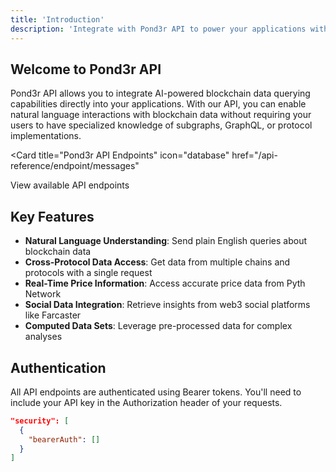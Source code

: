 ```yaml
---
title: 'Introduction'
description: 'Integrate with Pond3r API to power your applications with blockchain data'
---
```


## Welcome to Pond3r API

Pond3r API allows you to integrate AI-powered blockchain data querying capabilities directly into your applications. With our API, you can enable natural language interactions with blockchain data without requiring your users to have specialized knowledge of subgraphs, GraphQL, or protocol implementations.

<Card
  title="Pond3r API Endpoints"
  icon="database"
  href="/api-reference/endpoint/messages"
>
  View available API endpoints
</Card>

## Key Features

- **Natural Language Understanding**: Send plain English queries about blockchain data
- **Cross-Protocol Data Access**: Get data from multiple chains and protocols with a single request
- **Real-Time Price Information**: Access accurate price data from Pyth Network 
- **Social Data Integration**: Retrieve insights from web3 social platforms like Farcaster
- **Computed Data Sets**: Leverage pre-processed data for complex analyses

## Authentication

All API endpoints are authenticated using Bearer tokens. You'll need to include your API key in the Authorization header of your requests.

```json
"security": [
  {
    "bearerAuth": []
  }
]
```
